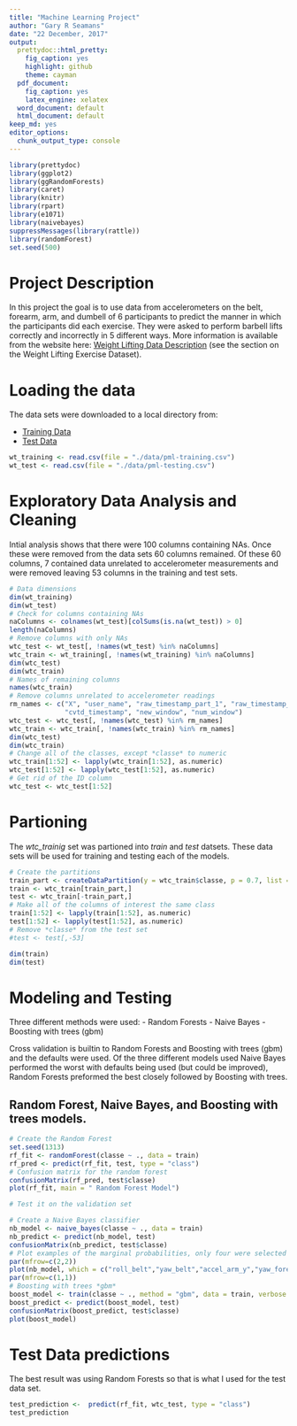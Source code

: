 ```yaml
---
title: "Machine Learning Project"
author: "Gary R Seamans"
date: "22 December, 2017"
output:
  prettydoc::html_pretty:
    fig_caption: yes
    highlight: github
    theme: cayman
  pdf_document:
    fig_caption: yes
    latex_engine: xelatex
  word_document: default
  html_document: default
keep_md: yes
editor_options:
  chunk_output_type: console
---
```


```r
library(prettydoc)
library(ggplot2)
library(ggRandomForests)
library(caret)
library(knitr)
library(rpart)
library(e1071)
library(naivebayes)
suppressMessages(library(rattle))
library(randomForest)
set.seed(500)
```

# Project Description

In this project the goal is to use data from accelerometers on the belt, forearm, arm, and dumbell of 6 participants to predict the manner in which the participants did each exercise. They were asked to perform barbell lifts correctly and incorrectly in 5 different ways. More information is available from the website here: [Weight Lifting Data Description]( http://web.archive.org/web/20161224072740/http:/groupware.les.inf.puc-rio.br/har) (see the section on the Weight Lifting Exercise Dataset). 

# Loading the data

The data sets were downloaded to a local directory from:

- [Training Data](https://d396qusza40orc.cloudfront.net/predmachlearn/pml-training.csv)
- [Test Data](https://d396qusza40orc.cloudfront.net/predmachlearn/pml-testing.csv)

```r
wt_training <- read.csv(file = "./data/pml-training.csv")
wt_test <- read.csv(file = "./data/pml-testing.csv")
```

# Exploratory Data Analysis and Cleaning

Intial analysis shows that there were 100 columns containing NAs. Once these were removed from the data sets 60 columns remained. Of these 60 columns, 7 contained data unrelated to accelerometer measurements and were removed leaving 53 columns in the training and test sets.

```r
# Data dimensions
dim(wt_training)
dim(wt_test)
# Check for columns containing NAs
naColumns <- colnames(wt_test)[colSums(is.na(wt_test)) > 0]
length(naColumns)
# Remove columns with only NAs
wtc_test <- wt_test[, !names(wt_test) %in% naColumns]
wtc_train <- wt_training[, !names(wt_training) %in% naColumns]
dim(wtc_test)
dim(wtc_train)
# Names of remaining columns
names(wtc_train)
# Remove columns unrelated to accelerometer readings
rm_names <- c("X", "user_name", "raw_timestamp_part_1", "raw_timestamp_part_2", 
              "cvtd_timestamp", "new_window", "num_window")
wtc_test <- wtc_test[, !names(wtc_test) %in% rm_names]
wtc_train <- wtc_train[, !names(wtc_train) %in% rm_names]
dim(wtc_test)
dim(wtc_train)
# Change all of the classes, except *classe* to numeric
wtc_train[1:52] <- lapply(wtc_train[1:52], as.numeric)
wtc_test[1:52] <- lapply(wtc_test[1:52], as.numeric)
# Get rid of the ID column
wtc_test <- wtc_test[1:52]
```

# Partioning 

The *wtc_trainig* set was partioned into *train* and *test* datsets. These data sets will be used for training and testing each of the models.

```r
# Create the partitions
train_part <- createDataPartition(y = wtc_train$classe, p = 0.7, list = FALSE)
train <- wtc_train[train_part,]
test <- wtc_train[-train_part,]
# Make all of the columns of interest the same class
train[1:52] <- lapply(train[1:52], as.numeric)
test[1:52] <- lapply(test[1:52], as.numeric)
# Remove *classe* from the test set
#test <- test[,-53]

dim(train)
dim(test)
```

# Modeling and Testing

Three different methods were used: 
 - Random Forests
 - Naive Bayes
 - Boosting with trees (gbm)

Cross validation is builtin to Random Forests and Boosting with trees (gbm) and the defaults were used. Of the three different
models used Naive Bayes performed the worst with defaults being used (but could be improved), Random Forests preformed the best closely followed by
Boosting with trees.

## Random Forest, Naive Bayes, and Boosting with trees models.

```r
# Create the Random Forest
set.seed(1313)
rf_fit <- randomForest(classe ~ ., data = train)
rf_pred <- predict(rf_fit, test, type = "class")
# Confusion matrix for the random forest
confusionMatrix(rf_pred, test$classe)
plot(rf_fit, main = " Random Forest Model")

# Test it on the validation set

# Create a Naive Bayes classifier
nb_model <- naive_bayes(classe ~ ., data = train)
nb_predict <- predict(nb_model, test)
confusionMatrix(nb_predict, test$classe)
# Plot examples of the marginal probabilities, only four were selected for the examples.
par(mfrow=c(2,2))
plot(nb_model, which = c("roll_belt","yaw_belt","accel_arm_y","yaw_forearm"))
par(mfrow=c(1,1))
# Boosting with trees *gbm*
boost_model <- train(classe ~ ., method = "gbm", data = train, verbose = FALSE)
boost_predict <- predict(boost_model, test)
confusionMatrix(boost_predict, test$classe)
plot(boost_model)
```

# Test Data predictions

The best result was using Random Forests so that is what I used for the test data set.

```r
test_prediction <-  predict(rf_fit, wtc_test, type = "class")
test_prediction
```